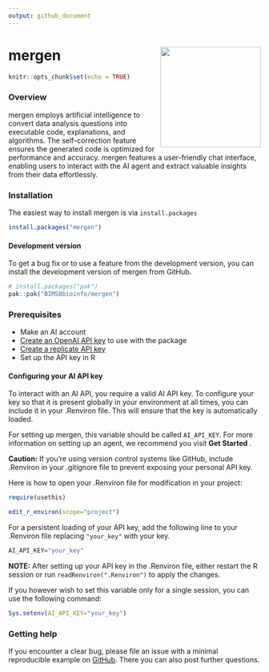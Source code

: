 ```yaml
---
output: github_document
---
```

# mergen <img src="man/figures/mergen_logo.png" align="right" height="200" style="float:right; height:200px;"/>

<!-- README.md is generated from README.Rmd. Please edit that file -->

```r
knitr::opts_chunk$set(echo = TRUE)
```

### Overview

mergen employs artificial intelligence to convert data analysis questions into executable code, explanations, and algorithms. The self-correction feature ensures the generated code is optimized for performance and accuracy. mergen features a user-friendly chat interface, enabling users to interact with the AI agent and extract valuable insights from their data effortlessly.

### Installation

The easiest way to install mergen is via `install.packages`

 ```r
 install.packages("mergen")
 ```

#### Development version
 
To get a bug fix or to use a feature from the development version, you can install the development version of mergen from GitHub.
 
 ```r
 # install.packages("pak")
 pak::pak("BIMSBbioinfo/mergen")
 ```
 
### Prerequisites

- Make an AI account
- [Create an OpenAI API key](https://platform.openai.com/account/api-keys) to use with the package
- [Create a replicate API key](https://replicate.com/pricing)
- Set up the API key in R

#### Configuring your AI API key

To interact with an AI API, you require a valid AI API key. To configure your key so that it is present globally in your environment at all times, you can include it in your .Renviron file. This will ensure that the key is automatically loaded. 

For setting up mergen, this variable should be called `AI_API_KEY`.
For more information on setting up an agent, we recommend you visit __Get Started__ . 

__Caution:__ If you’re using version control systems like GitHub, include .Renviron in your .gitignore file to prevent exposing your personal API key. 

Here is how to open your .Renviron file for modification in your project:

```r
require(usethis)

edit_r_environ(scope="project")
```

For a persistent loading of your API key, add the following line to your .Renviron file replacing `"your_key"` with your key. 

```r
AI_API_KEY="your_key"
```

__NOTE:__ After setting up your API key in the .Renviron file, either restart the R session or run `readRenviron(".Renviron")` to apply the changes.

If you however wish to set this variable only for a single session, you can use  the following command:

```r
Sys.setenv(AI_API_KEY="your_key")
```
 
### Getting help
 
If you encounter a clear bug, please file an issue with a minimal reproducible example on [GitHub](https://github.com/BIMSBbioinfo/mergen). There you can also post further questions. 

